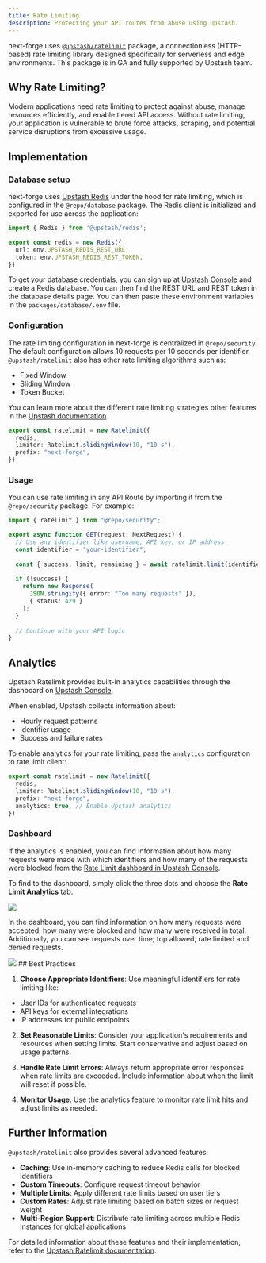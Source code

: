 ```yaml
---
title: Rate Limiting
description: Protecting your API routes from abuse using Upstash.
---
```


next-forge uses [`@upstash/ratelimit`](https://github.com/upstash/ratelimit-js) package, a connectionless (HTTP-based) rate limiting library designed specifically for serverless and edge environments. This package is in GA and fully supported by Upstash team.


## Why Rate Limiting?

Modern applications need rate limiting to protect against abuse, manage resources efficiently, and enable tiered API access. Without rate limiting, your application is vulnerable to brute force attacks, scraping, and potential service disruptions from excessive usage.

## Implementation

### Database setup
next-forge uses [Upstash Redis](https://upstash.com/docs/redis/overall/getstarted) under the hood for rate limiting, which is configured in the `@repo/database` package. The Redis client is initialized and exported for use across the application:

```typescript packages/database/index.ts
import { Redis } from '@upstash/redis';

export const redis = new Redis({
  url: env.UPSTASH_REDIS_REST_URL,
  token: env.UPSTASH_REDIS_REST_TOKEN,
})
```

To get your database credentials, you can sign up at [Upstash Console](https://console.upstash.com) and create a Redis database. You can then find the REST URL and REST token in the database details page. 
You can then paste these environment variables in the `packages/database/.env` file.

### Configuration

The rate limiting configuration in next-forge is centralized in `@repo/security`.  The default configuration allows 10 requests per 10 seconds per identifier. `@upstash/ratelimit` also has other rate limiting algorithms such as:
- Fixed Window
- Sliding Window
- Token Bucket

You can learn more about the different rate limiting strategies other features in the [Upstash documentation](https://upstash.com/docs/redis/sdks/ratelimit-ts/algorithms).

```typescript packages/security/index.ts
export const ratelimit = new Ratelimit({
  redis,
  limiter: Ratelimit.slidingWindow(10, "10 s"),
  prefix: "next-forge",
})
```

### Usage

You can use rate limiting in any API Route by importing it from the `@repo/security` package. For example:

```typescript apps/api/app/ratelimit/upstash/route.ts {7}
import { ratelimit } from "@repo/security";

export async function GET(request: NextRequest) {
  // Use any identifier like username, API key, or IP address
  const identifier = "your-identifier";
  
  const { success, limit, remaining } = await ratelimit.limit(identifier);
  
  if (!success) {
    return new Response(
      JSON.stringify({ error: "Too many requests" }), 
      { status: 429 }
    );
  }
  
  // Continue with your API logic
}
```

## Analytics

Upstash Ratelimit provides built-in analytics capabilities through the dashboard on [Upstash Console](https://console.upstash.com). 

When enabled, Upstash collects information about:

- Hourly request patterns
- Identifier usage
- Success and failure rates

To enable analytics for your rate limiting, pass the `analytics` configuration to rate limit client:

```typescript packages/security/index.ts
export const ratelimit = new Ratelimit({
  redis,
  limiter: Ratelimit.slidingWindow(10, "10 s"),
  prefix: "next-forge",
  analytics: true, // Enable Upstash analytics
})
```

### Dashboard

If the analytics is enabled, you can find information about how many requests were made with which identifiers and how many of the requests were blocked from the [Rate Limit dashboard in Upstash Console](https://console.upstash.com/ratelimit).

To find to the dashboard, simply click the three dots and choose the **Rate Limit Analytics** tab:

<Frame>
  <img src="/images/security/upstash/upstash-ratelimit-navbar.png" />
</Frame>

In the dashboard, you can find information on how many requests were accepted, how many were blocked and how many were received in total. Additionally, you can see requests over time; top allowed, rate limited and denied requests.

<Frame>
  <img src="/images/security/upstash/upstash-ratelimit-dashboard.png" />
</Frame>
## Best Practices

1. **Choose Appropriate Identifiers**: Use meaningful identifiers for rate limiting like:

- User IDs for authenticated requests
- API keys for external integrations
- IP addresses for public endpoints

2. **Set Reasonable Limits**: Consider your application's requirements and resources when setting limits. Start conservative and adjust based on usage patterns.

3. **Handle Rate Limit Errors**: Always return appropriate error responses when rate limits are exceeded. Include information about when the limit will reset if possible.

4. **Monitor Usage**: Use the analytics feature to monitor rate limit hits and adjust limits as needed.

## Further Information

`@upstash/ratelimit` also provides several advanced features:

- **Caching**: Use in-memory caching to reduce Redis calls for blocked identifiers
- **Custom Timeouts**: Configure request timeout behavior
- **Multiple Limits**: Apply different rate limits based on user tiers
- **Custom Rates**: Adjust rate limiting based on batch sizes or request weight
- **Multi-Region Support**: Distribute rate limiting across multiple Redis instances for global applications

For detailed information about these features and their implementation, refer to the [Upstash Ratelimit documentation](https://upstash.com/docs/redis/sdks/ratelimit-ts/overview).


